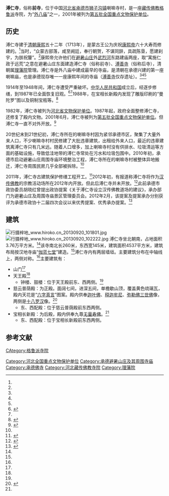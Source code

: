 {{coord|40|59|28|N|117|57|02|E|display=title|scale:100000}}
{{Infobox Tibetan Buddhist monastery
|name = 溥仁寺
|image = 行摄梓地 www.hiroko.cn 20130920 103331.jpg
|image size = 250px
|alt = 
|caption = 溥仁寺山门
|t=
|w=
|to = 
|ipa={{IPA|}}
|z=
|thdl=
|e=
|tc=溥仁寺
|s=溥仁寺
|p=
|m=
|k=
|pushpin_map = 
|latd =  | latm =  | lats =  | latNS = 
|longd=  | longm= | longs =| longEW = 
|iso_region = 
|map_caption = 
|mapsize = 
|location_country = 中国
|location = {{CHN}}[[河北省|河北省]][[承德市|承德市]]
|coordinates_display =
|founded_by = 
|date_founded =
|date_renovated =
|sect = [[格鲁派|格鲁派]]
|mather =
|children =
|dedicated_to = 
|tulku =
|head_lama = 
|head_mgh =
|no._of_monks = 
|architecture = 
|festivals =
|footnotes = 
}}
{{文物保护单位
| 级别 = 全国
| 名称 = 溥仁寺
| 图片 = [[File:行摄梓地_www.hiroko.cn_20130920_103539.jpg|250px]]<br>溥仁寺山门
| 所在 = [[河北省|河北省]][[承德市|承德市]]
| 分类 = 古建筑
| 时代 = 清
| 编号 = 5-214
| 登录 = 2001年6月25日
}}

'''溥仁寺'''，俗称'''前寺'''，位于中国[[河北省|河北省]][[承德市|承德市]][[狮子沟镇|狮子沟镇]]喇嘛寺村，是一座[[藏传佛教|藏传佛教]][[格鲁派|格鲁派]]寺院，为“[[承德避暑山庄及其周围寺庙|外八庙]]”之一，2001年被列为[[第五批全国重点文物保护单位|第五批全国重点文物保护单位]]。

==历史==
溥仁寺建于[[清朝|清朝]][[康熙|康熙]]五十二年（1713年），是蒙古王公为庆祝[[康熙帝|康熙帝]]六十大寿而修建的。<ref name=qgzd/>当时，“众蒙古部落，咸至阙廷，奉行朝贺，不谋同辞，具疏陈垦，愿建刹宇，为朕祝釐”。<ref name=hbxww/>康熙帝允许他们在[[避暑山庄|避暑山庄]]外[[武烈河|武烈河]]东路建庙两座，取“寓施仁政于远荒”之意在避暑山庄东面建造溥仁寺（俗称前寺）、[[溥善寺|溥善寺]]（俗称后寺），清朝属[[理藩院|理藩院]]管理。溥仁寺是外八庙中建成最早的寺庙，是清朝在承德兴建的第一座喇嘛庙，也是承德现存唯一一座康熙年间的寺庙（[[溥善寺|溥善寺]]仅存遗址）。<ref name=qgzd/><ref name=zgw/><ref name=hbxww/>

1914年至1948年间，溥仁寺遭受严重破坏。[[中华人民共和国|中华人民共和国]]成立后，经逐步修缮，到1987年已全面恢复旧观。<ref name=qgzd>{{Cite book |title=全国重点文物保护单位·第一至第五批·第Ⅰ卷 |publisher=文物出版社 |year=2004 |isbn=7-5010-1525-2 |pages=230}}</ref><ref name=zgw/>1988年，在宝相长新殿内发现了雕版印刷的“曼陀罗”图以及铜制宝瓶等。<ref name=zgw>{{Cite web |url=http://www.china.com.cn/aboutchina/data/wwbhdw/txt/2006-12/25/content_7552580.htm |title=溥仁寺，中国网，2006-12-25 |accessdate=2015-01-05 |archive-date=2015-09-23 |archive-url=https://web.archive.org/web/20150923202835/http://www.china.com.cn/aboutchina/data/wwbhdw/txt/2006-12/25/content_7552580.htm |dead-url=no }}</ref>

1982年，溥仁寺被列为[[河北省文物保护单位|河北省文物保护单位]]。1987年起，政府全面整修溥仁寺，还修复了殿内文物。2001年6月，溥仁寺被列为[[第五批全国重点文物保护单位|第五批全国重点文物保护单位]]。但溥仁寺一直不对外开放。<ref name=hbxww>{{Cite web |url=http://hebei.hebnews.cn/2010-11/08/content_1202383.htm |title=承德最早皇家寺院溥仁寺将开放，河北新闻网，2010-11-08 |accessdate=2015-01-05 |archive-date=2015-01-05 |archive-url=https://web.archive.org/web/20150105131931/http://hebei.hebnews.cn/2010-11/08/content_1202383.htm |dead-url=no }}</ref>

20世纪末到21世纪初，溥仁寺所在的喇嘛寺村因为紧邻承德市区，聚集了大量外来人口，不少喇嘛寺村村民修建了大批违章建筑，出租给外来人口，最近的违章建筑离溥仁寺只有几米远。随着人口增多，加上喇嘛寺村没有供排水、垃圾清运等方面的基础设施，导致低洼地带的溥仁寺常处在污水和垃圾包围中。2010年初，承德市启动避暑山庄周围寺庙环境整治工程，溥仁寺所在的喇嘛寺村被整体异地搬迁，溥仁寺周围民房几乎全部被拆除。<ref name=hbxww/>

2011年，溥仁寺古建筑保护修缮工程开工。<ref>{{Cite web |url=http://epaper.ccdy.cn/html/2011-11/04/content_60623.htm |title=河北承德开始修缮溥仁寺，中国文化报，2011-11-04 |access-date=2015-01-05 |archive-date=2015-01-05 |archive-url=https://web.archive.org/web/20150105122530/http://epaper.ccdy.cn/html/2011-11/04/content_60623.htm |dead-url=no }}</ref>2012年初，有报道称溥仁寺将作为[[汉传佛教|汉传佛教]]的宗教活动场所在2012年内开放。但此后溥仁寺并未开放。<ref>{{Cite web |url=http://heb.hebei.com.cn/system/2012/01/13/011663449.shtml |title=承德溥仁寺有望今年对外开放，长城网，2012-01-13 |accessdate=2015-01-05 |archive-date=2015-01-05 |archive-url=https://web.archive.org/web/20150105124032/http://heb.hebei.com.cn/system/2012/01/13/011663449.shtml |dead-url=no }}</ref>此前承德市政协委员胡晓红曾提出政协提案《关于溥仁寺设立汉传佛教道场的建议》，承办部门为避暑山庄及周围寺庙景区管理委员会。2012年2月，该提案及提案承办分别获评为承德市政协十二届四次会议以来优秀提案、优秀承办提案。<ref>{{Cite web |url=http://www.chengde.gov.cn/zhxw/2012-02/27/content_47550.htm |title=市政协召开优秀市政协委员、优秀提案和优秀承办提案表彰大会，承德政府网，2012-02-27 |access-date=2015-01-05 |archive-url=https://web.archive.org/web/20150105133424/http://www.chengde.gov.cn/zhxw/2012-02/27/content_47550.htm |archive-date=2015-01-05 |dead-url=yes }}</ref>

==建筑==
[[File:行摄梓地_www.hiroko.cn_20130920_101801.jpg|thumb]]
[[File:行摄梓地_www.hiroko.cn_20130920_102222.jpg|thumb]]
溥仁寺坐北朝南，占地面积3.76万平方米。<ref name=keji/>该寺南北长260米，东西宽145米，建筑面积4537平方米，建筑布局按汉地寺庙“[[伽蓝七堂|伽蓝七堂]]”建造。<ref name=qgzd/>溥仁寺内有两层墙垣。主要建筑分布在中轴线上，两侧对称。<ref name=zgw/>主要建筑有：

*山门<ref name=zgw/>
*天王殿<ref name=zgw/>
**钟楼、鼓楼：位于天王殿前东、西两侧。<ref name=zgw/>
*慈云普荫殿：为正殿。面阔七间，进深五间，单檐歇山顶，覆盖黄色琉璃瓦，殿内天花是“[[六字真言|六字真言]]”图案。殿内供奉[[迦叶佛|迦叶佛]]、[[释迦牟尼|释迦牟尼]]、[[弥勒佛|弥勒佛]][[三世佛|三世佛]]像，两侧是[[十八罗汉|十八罗汉]]像。<ref name=keji>{{Cite web |url=http://amuseum.cdstm.cn/AMuseum/jianzhu/content/qing/text/chengdepurensi.html |title=承德溥仁寺，中国数字科技馆，于2015-01-05查阅 |accessdate=2015-01-05 |archive-date=2016-03-04 |archive-url=https://web.archive.org/web/20160304133605/http://amuseum.cdstm.cn/AMuseum/jianzhu/content/qing/text/chengdepurensi.html |dead-url=no }}</ref>
**东、西配殿：位于慈云普荫殿前东西两侧。
*宝相长新殿：为后殿，殿内供奉九尊[[无量寿佛|无量寿佛]]。<ref name=zgw/>
**东、西配殿：位于宝相长新殿前东西两侧。

==参考文献==
{{commonscat|Puren Temple, Chengde}}
{{reflist}}

{{河北全国重点文物保护单位}}
{{DEFAULTSORT:Pu}}
[[Category:河北全国重点文物保护单位|Category:河北全国重点文物保护单位]]
[[Category:承德避暑山庄及其周围寺庙|Category:承德避暑山庄及其周围寺庙]]
[[Category:承德佛寺|Category:承德佛寺]]
[[Category:河北藏传佛教寺院|Category:河北藏传佛教寺院]]
[[CAtegory:格鲁派寺院|CAtegory:格鲁派寺院]]
[[Category:理藩院|Category:理藩院]]